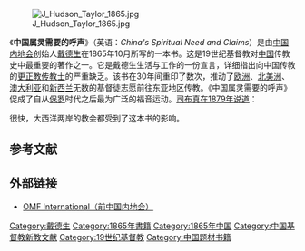 [[File:J_Hudson_Taylor_1865.jpg|thumb]]

《'''中国属灵需要的呼声'''》（英语：''China's Spiritual Need and Claims''）是由[[中国内地会|中国内地会]]创始人[[戴德生|戴德生]]在1865年10月所写的一本书。这是19世纪基督教对[[中国|中国]]传教史中最重要的著作之一。它是戴德生生活与工作的一份宣言，详细指出向中国传教的[[更正教|更正教]][[传教士|传教士]]的严重缺乏。该书在30年间重印了数次，推动了[[欧洲|欧洲]]、[[北美洲|北美洲]]、[[澳大利亚|澳大利亚]]和[[新西兰|新西兰]]无数的基督徒志愿前往东亚地区传教。《中国属灵需要的呼声》促成了自从[[保罗|保罗]]时代之后最为广泛的福音运动。[[司布真|司布真]][https://web.archive.org/web/20070608064808/http://www.spurgeon.org/s_and_t/totkc.htm 在1879年说道]：{{Cquote|中国、中国、中国，这个词现在还以戴德生先生说出的，特别的、特有的、悦耳的、极具说服力的、独特的方式，在我们的耳中环绕。<ref>Spurgeon (1879), Interviews with Three of the King's Captains</ref>}}

很快，大西洋两岸的教会都受到了这本书的影响。

==参考文献==
{{Wikisource|China's Spiritual Need and Claims|中国属灵需要的呼声|en}}
<div class="references-small">
<references/>
</div>

==外部链接==
*[http://www.omf.org/ OMF International（前中国内地会）]{{Wayback|url=http://www.omf.org/ |date=20070427045626 }}

[[Category:戴德生|Category:戴德生]]
[[Category:1865年書籍|Category:1865年書籍]]
[[Category:1865年中国|Category:1865年中国]]
[[Category:中国基督教新教文献|Category:中国基督教新教文献]]
[[Category:19世纪基督教|Category:19世纪基督教]]
[[Category:中国题材书籍|Category:中国题材书籍]]